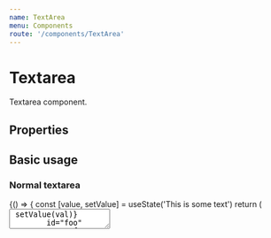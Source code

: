 ```yaml
---
name: TextArea
menu: Components
route: '/components/TextArea'
---
```





# Textarea

Textarea component.
 
## Properties
<Props of={Textarea} />

## Basic usage


### Normal textarea
<Playground>
{() => {
  const [value, setValue] = useState('This is some text')
  return (
    <Fragment>
      <Textarea   
        onChange={val => setValue(val)}
        id="foo"
        name="foo"
        value={value}
    />
    </Fragment>
  )  
}}
</Playground>

### Textarea with placeholder
<Playground>
{() => {
  const [value, setValue] = useState('')
  return (
    <Fragment>
      <Textarea   
        onChange={val => setValue(val)}
        id="foo"
        name="foo"
        placeholder="Textarea with placeholder"
        value={value}
    />
    </Fragment>
  )  
}}
</Playground>

### Disabled textarea
<Playground>
{() => {
  const [value, setValue] = useState('This is some ttext')
  return (
    <Fragment>
      <Textarea   
        onChange={val => setValue(val)}
        id="foo"
        name="foo"
        disabled
        value={value}
    />
    </Fragment>
  )  
}}
</Playground>